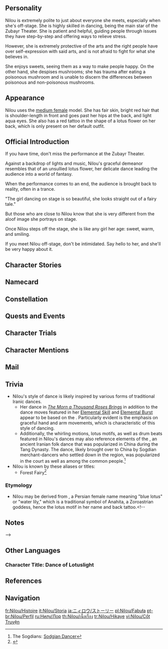 {{CharacterTabs}}
{{Quote|Star of the [[Zubayr Theater]]. Her dance is as graceful as a water lily in first bloom, pure and pristine.<br>But she is by no means a haughty and cold person. Even the most hurried traveler will not forget her innocent and radiant smile.|Description from the Official Website<ref>Official Genshin Impact Website: [https://genshin.hoyoverse.com/en/character/sumeru?char=5 Nilou]</ref>}}

==Personality==
{{Quote|The star of Zubayr Theater. She is full of warmth and innocence, and her dances are lively and elegant.|In-game character attributes and profile page text}}
Nilou is extremely polite to just about everyone she meets, especially when she's off-stage. She is highly skilled in dancing, being the main star of the Zubayr Theater. She is patient and helpful, guiding people through issues they have step-by-step and offering ways to relieve stress.

However, she is extremely protective of the arts and the right people have over self-expression with said arts, and is not afraid to fight for what she believes in.

She enjoys sweets, seeing them as a way to make people happy. On the other hand, she despises mushrooms; she has trauma after eating a poisonous mushroom and is unable to discern the differences between poisonous and non-poisonous mushrooms.

==Appearance==
{{See also|Neither Flower Nor Mist|Breeze of Sabaa}}
<!-- Keep appearance section short and concise. Limit to 3-4 sentences. Outfits should be described on the outfit pages. -->
Nilou uses the [[:Category:Medium Female Characters|medium female]] model. She has fair skin, bright red hair that is shoulder-length in front and goes past her hips at the back, and light aqua eyes. She also has a red tattoo in the shape of a lotus flower on her back, which is only present on her default outfit.

==Official Introduction==
{{Official Introduction
|character = Nilou
|title     = The dance of the lotus blooms, awakening from an ethereal dream
|link      = https://www.hoyolab.com/article/7118190
}}
{{Quote|What's so great about that little theater? If she went with me on tour all around [[Teyvat]], she could earn so much Mora, more than what she could ever dream of... Alas, she's too innocent. So innocent that she knows nothing of her own worth.|[[Dori]]}}
If you have time, don't miss the performance at the Zubayr Theater.

Against a backdrop of lights and music, Nilou's graceful demeanor resembles that of an unsullied lotus flower, her delicate dance leading the audience into a world of fantasy.

When the performance comes to an end, the audience is brought back to reality, often in a trance.

"The girl dancing on stage is so beautiful, she looks straight out of a fairy tale."

But those who are close to Nilou know that she is very different from the aloof image she portrays on stage.

Once Nilou steps off the stage, she is like any girl her age: sweet, warm, and smiling.

If you meet Nilou off-stage, don't be intimidated. Say hello to her, and she'll be very happy about it.

==Character Stories==
{{Character Story
|title1        = Character Details
|text1         = <p>"Since you're in Sumeru, you must not miss Nilou's performances."</p><!--
              --><p>This is a fact that most people in Sumeru agree on.</p><!--
              --><p>There is no threshold for Nilou's dances, so everyone can come and enjoy a most fascinating and engrossing time there.</p><!--
              --><p>Nilou's audience comes from all walks of life. Be it a knowledgeable researcher or a mercenary who's seen true brutality &mdash; everyone is attracted here by Nilou's gorgeous, dancing form.</p><!--
              --><p>Every time Nilou takes the stage, a press of people crowds the [[Grand Bazaar]] until all are standing shoulder to shoulder.</p><!--
              --><p>Rational sense and wisdom are the mainstream in Sumeru, while art, which stands for sensibility, does not enjoy the same popularity and respect.</p><!--
              --><p>Yet if wisdom is meaning bestowed upon Sumeru by the goddess, then art stands for meaning that human beings seek for themselves.</p>
|mention1      = 

|title2        = Character Story 1
|friendship2   = 2
|text2         = <p>Unlike other dancers across the continent who hail from artistic families, Nilou came from an ordinary family in Sumeru.</p><!--
              --><p>The life that the family of three once lived was no different from that of many who lived in downtown area.</p><!--
              --><p>The knowledge they gained from the [[Akasha]] was enough for their common day-to-day lives.</p><!--
              --><p>If there was anything special about Nilou's family, it was that Nilou's parents' loved and cared for her very much.</p><!--
              --><p>Although the pursuit of scholarship is prevalent in Sumeru, Nilou's parents never compared Nilou with other children, nor did they expect Nilou to become a researcher.</p><!--
              --><p>Growing up happily and living a stable life was all that they wanted for her.</p><!--
              --><p>Nilou thus grew up surrounded by love and respect.</p><!--
              --><p>Later, even when there were differences of opinion and occasional arguments between her parents, Nilou's thoughtful and considerate mediation would permit no harm or grudge to ever linger in their family.</p>
|mention2      = 

|title3        = Character Story 2
|friendship3   = 3
|text3         = <p>Every inch of the Grand Bazaar has been measured by Nilou's footprints, and she keeps everyone at Grand Bazaar in her heart.</p><!--
              --><p>Nilou can introduce anyone in the Grand Bazaar in detail, as if they were a family member.</p><!--
              --><p>[[Jut|Mr. Jut]] usually gets up early to make [[tahchin]], so if you want the privilege of having the most delicious bite of freshly cooked tahchin, be sure to get up early!</p><!--
              --><p>[[Afshin|Mr. Afshin]]'s storytelling skills are simply divine. His wonderful ingenuity always makes people want to buy his merchandise.</p><!--
              --><p>[[Hushang|Mr. Hushang]], who sells toys, has very dexterous hands. With them, he fashions the most fascinating little toys, and they are very popular amongst children.</p><!--
              --><p>And, of course, everyone has long regarded this smart red-haired girl as a family member too.</p><!--
              --><p>Every time Nilou goes grocery shopping, she always ends up carrying more items than on her purchase list just by making a single trip through the streets, and the weight of the groceries shows exactly how much people like and take care of Nilou.</p><!--
              --><p>Of course, Nilou also takes care of them in return.</p><!--
              --><p>Hushang and [[Farhad]] may have a quarrel over a bet, about as long as Nilou shows up, the two will surely be reconciled.</p><!--
              --><p>If Afshin's Sumpter Beasts have stolen someone else's food, Nilou will come forward and help make amends.</p><!--
              --><p>If you ask Nilou why she is so enthusiastic, she will answer with a smile:</p><!--
              --><p>"Because family is supposed to help each other, hehe."</p><!--
              --><p>For Nilou, her mom and dad are her small family, while everyone in the Grand Bazaar is her big family.</p>
|mention3      = Jut,Afshin,Hushang,Farhad

|title4        = Character Story 3
|friendship4   = 4
|text4         = <p>Nilou remembers clearly that she met her teacher at the Sabzeruz Festival when she was eight years old.</p><!--
              --><p>Back then, the Knight of Flowers gave her a lot of Yalda Candies, and so little Nilou passed by the Zubayr Theater with candies in both hands.</p><!--
              --><p>The Sabzeruz Festival is a celebration that features dance, but before, only dance groups from abroad were invited to sing and dance at the festival &mdash; and on a temporary stage, to boot.</p><!--
              --><p>Now that the Grand Bazaar finally had its own theater, excited people were flocking to the new stage.</p><!--
              --><p>Little Nilou managed to squeeze through the crowd to the front of the stage and saw the teacher dance for the first time.</p><!--
              --><p>Even though there were no flowers on the stage, at that moment, Nilou felt as if she was watching thousands upon thousands of flowers blooming all at once.</p><!--
              --><p>The candies in her hands fell to the ground unnoticed, and she couldn't help but dance along.</p><!--
              --><p>It was only when the dance had ended that little Nilou realized what she had done, and hurriedly apologized to the people around her who had made room.</p><!--
              --><p>It was at this moment that her teacher also walked down from the stage in an elegant manner and helped her pick the Yalda Candies back up.</p><!--
              --><p>She reached out her hand to little Nilou, and asked gracefully&mdash;</p><!--
              --><p>"Would you like to join me for a future dance?"</p>
|mention4      = 

|title5        = Character Story 4
|friendship5   = 5
|text5         = <p>Although she has lived her entire life in Sumeru, the city of wisdom, Nilou has never shown any talent in the field of "knowledge." However, she always knows how to soothe the emotions of others in her own way.</p><!--
              --><p>"This is probably a generous gift to me from [[Lesser Lord Kusanali]]."</p><!--
              --><p>After learning to dance with her teacher, Nilou became deeply aware of the power of body language.</p><!--
              --><p>Combining her talents and knowledge of body language, she created her very own form of "body movement therapy."</p><!--
              --><p>For example, when [[Sheikh Zubayr|Mr. Zubayr]] is angry, everyone in the theater would be walking on eggshells.</p><!--
              --><p>But Nilou would keep a warm smile, drawing wonderful patterns one after another in the air with her arms and fingers.</p><!--
              --><p>"Imagine that we are in the rainforest that has just rained, and that you are following me as we walk onward, saying hello to every animal that passes by, waving, leaving everything else behind..."</p><!--
              --><p>Perhaps this may seem childish and funny to a bystander, but for those who are wrapped up in the moment, Nilou's gentle voice can cause the anger that clouds their minds to disappear before they even know it.</p><!--
              --><p>What's even more amazing is that, according to Mr. Afshin, this body movement therapy has been trending recently &mdash; and it even works on his two stubborn Sumpter Beasts...</p>
|mention5      = Lesser Lord Kusanali,Sheikh Zubayr,Afshin

|title6        = Character Story 5
|friendship6   = 6
|text6         = <p>Be it in day-to-day life or her performances on stage, Nilou has always maintained a simple attitude&mdash;</p><!--
              --><p>To melt everyone's worries away and let comfort and ease waltz in.</p><!--
              --><p>But when "trouble" comes to her, she is often distressed due to her inability to make the call.</p><!--
              --><p>Tahchin sure is delicious, but [[Pita Pocket]] is also good, and I also saw someone holding a [[Potato Boat]] that seemed really yummy. Which one should I eat tonight?</p><!--
              --><p>I've heard people talk about places outside Sumeru City... the pure white snowy mountain and windmills the size of giants... Should I also consider going out for a trip?</p><!--
              --><p>Nilou can often find good reasons to go with any of the options she is considering, and so they are like Forest Tree Frogs sitting across from one another with bellies out, not one able to win the others over.</p><!--
              --><p>But if there was a person who could make a decision at this time and tell her with confidence and calm:</p><!--
              --><p>"Why not have half the amount of each and share them with me?"</p><!--
              --><p>"And as for those places you have never been to, I have already set foot there. I can assure you that they are safe."</p><!--
              --><p>...Nilou would dismiss her hesitation in an instant and raise her arms in a dance-like graceful gesture of thanks, before indulging in the joy of having solved a great problem for a long time indeed.</p>
|mention6      = 

|title7        = Letters from the Audience
|friendship7   = 4
|text7         = <p>Refusing to accept gifts on stage has been a long-standing rule in the Zubayr Theater.</p><!--
              --><p>Sometimes, the audiences do still get too excited and may insist on giving various kinds of gifts to Nilou. That said, such givers will definitely receive a gift in return the very next day, along with a note that has been left at their doors...</p><!--
              --><p>"Thank you for your kindness. If you would like to express your love for Nilou's dance, you may write a letter to the Zubayr Theater instead of sending gifts."</p><!--
              --><p>And so it came to pass that like {{sic|snow flakes}} dancing and falling in the air, letters filled with the audience members' passionate praise have been sent in batches and droves by the Dusk Birds to the theater's mailbox.</p><!--
              --><p>During her free time when there are no shows or rehearsals, Nilou will read every letter carefully, share this joy with the other members of the Zubayr Theater, and then carefully preserve these letters.</p><!--
              --><p>Every word and every expression of recognition and fondness in the letters is worth remembering and appreciating.</p><!--
              --><p>As Nilou bettered her dancing skills, more and more people came to watch her dance, and in time, the letters have added up to quite the stack indeed.</p><!--
              --><p>But if someone cracks a joke, saying that Nilou is the most valuable treasure in the Zubayr Theater, she will definitely shake her head with a sweet smile.</p><!--
              --><p>"Our most valuable treasure is our audience's love, and it is all carefully stored in one mysterious box."</p>
|mention7      = 

|title8        = Vision
|friendship8   = 6
|text8         = <p>Nilou has heard her teacher talk about the meaning of dance more than once. From her teacher's perspective, dance is born from human life and has belonged to everyone from the very beginning.</p><!--
              --><p>"As a dancer, you should convey emotions on stage, and your audience's smiles are their response to the emotions conveyed in your dance."</p><!--
              --><p>Nilou was well aware that she was nowhere near as good at thinking about the "meaning" behind things as Akademiya researchers. But still, she practiced diligently each day under the direction of her teacher and planned to continue following in her footsteps.</p><!--
              --><p>When she finally first took the stage, she quickly became completely immersed in the performance, holding nothing back.</p><!--
              --><p>She thought of the wind, the moon, the gentle sound of the rose blooming, the feeling of stroking the tail feathers of Dusk Birds, and a myriad of beautiful things that existed in this world.</p><!--
              --><p>She wanted to display the beauty she perceived in her heart to the entire audience through her dance.</p><!--
              --><p>Slowly, splashes of water ran together, converging into a lake on the stage. Like a Crystalfly dancing on a lake's surface, Nilou gently fluttered back and forth, and the lake-mirror rippled slightly in time to her steps.</p><!--
              --><p>Like a water lily, her body swirled in the middle of that lake. Amazed at such pure and flawless beauty, the audience almost forgot to breathe.</p><!--
              --><p>After the curtain fell, Nilou flopped down on the backstage chair and took deep breaths.</p><!--
              --><p>Like dewdrops on a lotus leaf, a Hydro Vision had appeared at her waist.</p><!--
              --><p>Nilou thought then that she had perhaps found the purpose of dance at last &mdash;</p><!--
              --><p>"To become beauty, and then to convey the beauty and value of art."</p>
|mention8      = 
}}

==Namecard==
{{Namecard|Nilou: Lotus Dance}}

==Constellation==
{{Constellation Lore|Lotos Somno}}

==Quests and Events==
{{Quests and Events
|Where the Boat of Consciousness Lies = cutscene
}}

==Character Trials==
{{Trials by Character}}

==Character Mentions==
{{Character Mentions}}

==Mail==
{{Mails by Category List|noheader=1}}

==Trivia==
* Nilou's style of dance is likely inspired by various forms of traditional Iranic dances.
** Her dance in ''[[The Morn a Thousand Roses Brings]]'' in addition to the dance moves featured in her [[Dance of Haftkarsvar|Elemental Skill]] and [[Dance of Abzendegi: Distant Dreams, Listening Spring|Elemental Burst]] appear to be based on the {{w|Iranian dance|classical Persian court dance}}. Particularly evident is the emphasis on graceful hand and arm movements, which is characteristic of this style of dancing.
** Additionally, the whirling motions, lotus motifs, as well as drum beats featured in Nilou's dances may also reference elements of the {{w|Sogdian Whirl dance}} {{Lang|zh=胡旋舞|zh_rm=Hú-xuánwǔ}}, an ancient Iranian folk dance that was popularized in China during the Tang Dynasty. The dance, likely brought over to China by Sogdian merchant-dancers who settled down in the region, was popularized in the court as well as among the common people.<ref>The Sogdians: [https://sogdians.si.edu/sogdian-dancer Sodgian Dancer]</ref>
* Nilou is known by these aliases or titles:
** Forest Fairy<ref>{{Ref/Quest|The Story Begins in a Forest Without Rain}}</ref>

===Etymology===
* Nilou may be derived from {{lang|{{w|Niloufar}}|fa=نیلوفر}}, a Persian female name meaning "blue lotus" or "water lily," which is a traditional symbol of Anahita, a Zoroastrian goddess, hence the lotus motif in her name and back tattoo.<!--

==Notes==
{{Reflist|note=1}}
-->

==Other Languages==
===Character Title: Dance of Lotuslight===
{{Other Languages
|en      = Dance of Lotuslight
|zhs     = 莲光落舞筵
|zhs_rm  = Liánguāng Luò Wǔyán
|zht     = 蓮光落舞筵
|zht_rm  = Liánguāng Luò Wǔyán
|zh_tl   = 
|ja      = 絨毯に舞い落ちる蓮光
|ja_rm   = Jutan ni Maiochiru Renkou
|ja_tl   = Lotus Lights Fluttering Down on the Carpet
|ko      = 무대에 내려앉은 연꽃
|ko_rm   = Mudae'e Naeryeoanjeun Yeonkkot
|ko_tl   = Lotus that Took the Stage
|es      = La Bailarina de los Lotos
|es_tl   = The Lotus Dancer
|fr      = Danseuse du lotus lumineux
|fr_tl   = Shining Lotus Dancer
|ru      = Танец лотоса
|ru_tl   = Dance of Lotus
|th      = ระบำนิโลตบลพรายแสง
|th_rm   = 
|th_tl   = Shining Indigo Lotus Dance
|vi      = Vũ Điệu Ánh Sen
|vi_tl   = Dance of Lotus Light
|de      = Lotoslicht auf der Tanzbühne
|de_tl   = Lotuslight on the Dance Stage
|id      = Dance of Lotuslight
|pt      = Dança da Luz de Lótus
|pt_tl   = Dance of Lotus Light
|tr      = Nilüfer Işığı Dansı
|tr_tl   = 
|it      = Danza della luce di loto
|it_tl   = Dance of Lotus' Light
}}

==References==
{{Reflist}}

==Navigation==
{{Character Navbox|Lore}}

[[fr:Nilou/Histoire]]
[[it:Nilou/Storia]]
[[ja:ニィロウ/ストーリー]]
[[pl:Nilou/Fabuła]]
[[pt-br:Nilou/Perfil]]
[[ru:Нилу/Лор]]
[[th:Nilou/เนื้อเรื่อง]]
[[tr:Nilou/Hikaye]]
[[vi:Nilou/Cốt Truyện]]